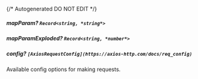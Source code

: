 {/* Autogenerated DO NOT EDIT  */}
##### **mapParam?** `Record<string, *string*>`

##### **mapParamExploded?** `Record<string, *number*>`

##### **config?** `[AxiosRequestConfig](https://axios-http.com/docs/req_config)`
Available config options for making requests.

